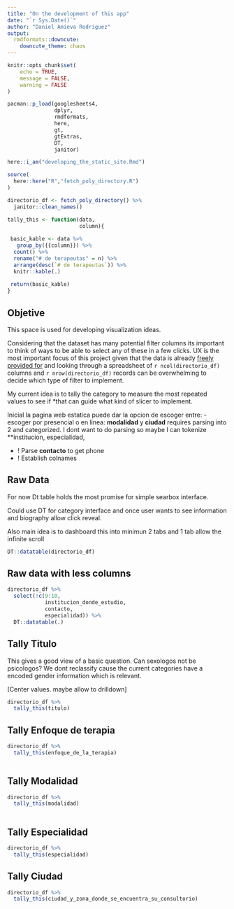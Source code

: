 ```yaml
---
title: "On the development of this app"
date: "`r Sys.Date()`"
author: "Daniel Amieva Rodriguez"
output:
  rmdformats::downcute:
    downcute_theme: chaos
---
```


```r
knitr::opts_chunk$set(
	echo = TRUE,
	message = FALSE,
	warning = FALSE
)

pacman::p_load(googlesheets4,
               dplyr,
               rmdformats,
               here,
               gt,
               gtExtras,
               DT,
               janitor)

here::i_am("developing_the_static_site.Rmd")

source(
  here::here("R","fetch_poly_directory.R")
)

directorio_df <- fetch_poly_directory() %>% 
  janitor::clean_names()

tally_this <- function(data,
                       column){
  
 basic_kable <- data %>% 
   group_by({{column}}) %>% 
  count() %>% 
  rename("# de terapeutas" = n) %>% 
  arrange(desc(`# de terapeutas`)) %>% 
  knitr::kable(.)
 
 return(basic_kable)
}

```

## Objetive

This space is used for developing visualization ideas.

Considering that the dataset has many potential filter columns its important to think of ways to be able to select any of these in a few clicks. UX is the most important focus of this project given that the data is already [freely provided for](https://docs.google.com/spreadsheets/d/1Kc_kCvysiwwWssyRsgtmAvx2HeB0WcAW0MagakIwORY/htmlview) and looking through a spreadsheet of `r ncol(directorio_df)` columns and `r nrow(directorio_df)` records can be overwhelming to decide which type of filter to implement. 

My current idea is to tally the category to measure the most repeated values to see if *that can guide what kind of slicer to implement.

Inicial la pagina web estatica puede dar la opcion de escoger entre:
 - escoger por presencial o en linea: **modalidad** y **ciudad** requires parsing into 2 and categorized. I dont want to do parsing so maybe I can tokenize **institucion, especialidad, 
 

 - ! Parse **contacto** to get phone
 - ! Establish colnames


## Raw Data

For now Dt table holds the most promise for simple searbox interface.

Could use DT for category interface and once user wants to see information and biography allow click reveal.

Also main idea is to dashboard this into minimun 2 tabs and 1 tab allow the infinite scroll

```r
DT::datatable(directorio_df)
```

## Raw data with less columns

```r
directorio_df %>% 
  select(!c(9:10,
            institucion_donde_estudio,
            contacto,
            especialidad)) %>% 
  DT::datatable(.)
```


## Tally Titulo

This gives a good view of a basic question. Can sexologos not be psicologos? We dont reclassify cause the current categories have a encoded gender information which is relevant.

[Center values. maybe allow to drilldown]

```r
directorio_df %>% 
  tally_this(titulo) 
```

## Tally Enfoque de terapia

```r
directorio_df %>% 
  tally_this(enfoque_de_la_terapia) 
  
```

## Tally Modalidad

```r
directorio_df %>%
  tally_this(modalidad) 
  
```

## Tally Especialidad

```r
directorio_df %>% 
  tally_this(especialidad) 
```

## Tally Ciudad

```r
directorio_df %>% 
  tally_this(ciudad_y_zona_donde_se_encuentra_su_consultorio)  
```
